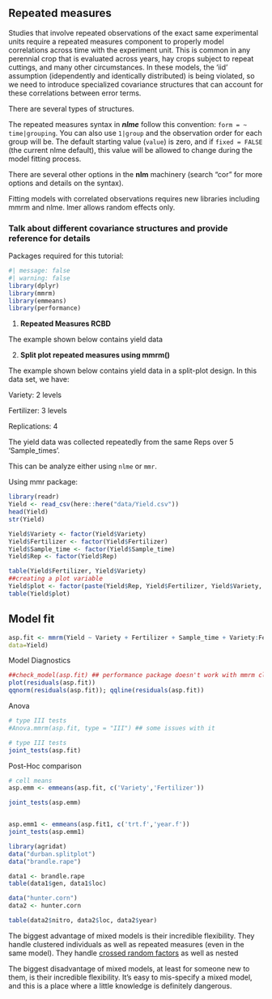 ## Repeated measures

Studies that involve repeated observations of the exact same experimental units require a repeated measures component to properly model correlations across time with the experiment unit. This is common in any perennial crop that is evaluated across years, hay crops subject to repeat cuttings, and many other circumstances. In these models, the 'iid' assumption (idependently and identically distributed) is being violated, so we need to introduce specialized covariance structures that can account for these correlations between error terms.

There are several types of structures.

The repeated measures syntax in ***nlme*** follow this convention: `form = ~ time|grouping`. You can also use `1|group` and the observation order for each group will be. The default starting value (`value`) is zero, and if `fixed = FALSE` (the current nlme default), this value will be allowed to change during the model fitting process.

There are several other options in the **nlm** machinery (search "cor" for more options and details on the syntax).

Fitting models with correlated observations requires new libraries including mmrm and nlme. lmer allows random effects only.

### Talk about different covariance structures and provide reference for details 

Packages required for this tutorial:

```r
#| message: false
#| warning: false
library(dplyr) 
library(mmrm)
library(emmeans)
library(performance)
```

1.  **Repeated Measures RCBD**

The example shown below contains yield data

2.  **Split plot repeated measures using mmrm()**

The example shown below contains yield data in a split-plot design. In this data set, we have:

Variety: 2 levels

Fertilizer: 3 levels

Replications: 4

The yield data was collected repeatedly from the same Reps over 5 'Sample_times'.

This can be analyze either using `nlme` or `mmr`.

Using mmr package:

```r
library(readr)
Yield <- read_csv(here::here("data/Yield.csv"))
head(Yield)
str(Yield)
```

```r
Yield$Variety <- factor(Yield$Variety)
Yield$Fertilizer <- factor(Yield$Fertilizer)
Yield$Sample_time <- factor(Yield$Sample_time)
Yield$Rep <- factor(Yield$Rep)

table(Yield$Fertilizer, Yield$Variety)
##creating a plot variable
Yield$plot <- factor(paste(Yield$Rep, Yield$Fertilizer, Yield$Variety, sep='-'))
table(Yield$plot)

```

## Model fit

```r
asp.fit <- mmrm(Yield ~ Variety + Fertilizer + Sample_time + Variety:Fertilizer +  + ar1(Sample_time|Variety/plot),
data=Yield)

```

Model Diagnostics

```r

##check_model(asp.fit) ## performance package doesn't work with mmrm class.
plot(residuals(asp.fit))
qqnorm(residuals(asp.fit)); qqline(residuals(asp.fit))
```

Anova

```r
# type III tests
#Anova.mmrm(asp.fit, type = "III") ## some issues with it

# type III tests
joint_tests(asp.fit)
```

Post-Hoc comparison

```r
# cell means
asp.emm <- emmeans(asp.fit, c('Variety','Fertilizer'))

joint_tests(asp.emm)


asp.emm1 <- emmeans(asp.fit1, c('trt.f','year.f'))
joint_tests(asp.emm1)
```

```r
library(agridat)
data("durban.splitplot")
data("brandle.rape")

data1 <- brandle.rape
table(data1$gen, data1$loc)
```

```r
data("hunter.corn")
data2 <- hunter.corn

table(data2$nitro, data2$loc, data2$year)
```

The biggest advantage of mixed models is their incredible flexibility. They handle clustered individuals as well as repeated measures (even in the same model). They handle [crossed random factors](https://www.theanalysisfactor.com/multilevel-models-with-crossed-random-effects/) as well as nested

The biggest disadvantage of mixed models, at least for someone new to them, is their incredible flexibility. It’s easy to mis-specify a mixed model, and this is a place where a little knowledge is definitely dangerous.
